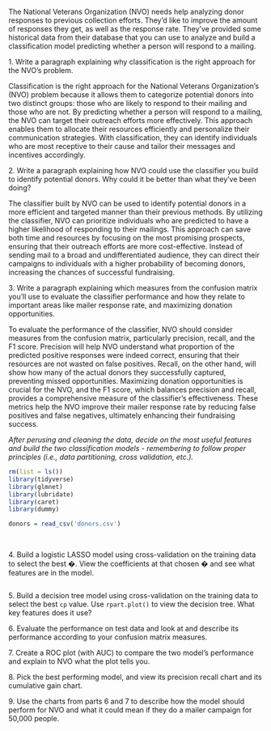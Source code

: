 The National Veterans Organization (NVO) needs help analyzing donor responses to previous collection efforts. They'd like to improve the amount of responses they get, as well as the response rate. They've provided some historical data from their database that you can use to analyze and build a classification model predicting whether a person will respond to a mailing.  

1\. Write a paragraph explaining why classification is the right approach for the NVO's problem.

Classification is the right approach for the National Veterans Organization's (NVO) problem because it allows them to categorize potential donors into two distinct groups: those who are likely to respond to their mailing and those who are not. By predicting whether a person will respond to a mailing, the NVO can target their outreach efforts more effectively. This approach enables them to allocate their resources efficiently and personalize their communication strategies. With classification, they can identify individuals who are most receptive to their cause and tailor their messages and incentives accordingly.

2\. Write a paragraph explaining how NVO could use the classifier you build to identify potential donors. Why could it be better than what they've been doing?

The classifier built by NVO can be used to identify potential donors in a more efficient and targeted manner than their previous methods. By utilizing the classifier, NVO can prioritize individuals who are predicted to have a higher likelihood of responding to their mailings. This approach can save both time and resources by focusing on the most promising prospects, ensuring that their outreach efforts are more cost-effective. Instead of sending mail to a broad and undifferentiated audience, they can direct their campaigns to individuals with a higher probability of becoming donors, increasing the chances of successful fundraising.

3\. Write a paragraph explaining which measures from the confusion matrix you'll use to evaluate the classifier performance and how they relate to important areas like mailer response rate, and maximizing donation opportunities.

To evaluate the performance of the classifier, NVO should consider measures from the confusion matrix, particularly precision, recall, and the F1 score. Precision will help NVO understand what proportion of the predicted positive responses were indeed correct, ensuring that their resources are not wasted on false positives. Recall, on the other hand, will show how many of the actual donors they successfully captured, preventing missed opportunities. Maximizing donation opportunities is crucial for the NVO, and the F1 score, which balances precision and recall, provides a comprehensive measure of the classifier's effectiveness. These metrics help the NVO improve their mailer response rate by reducing false positives and false negatives, ultimately enhancing their fundraising success.

*After perusing and cleaning the data, decide on the most useful features and build the two classification models - remembering to follow proper principles (i.e., data partitioning, cross validation, etc.).*

```r
rm(list = ls())
library(tidyverse)
library(glmnet)
library(lubridate)
library(caret)
library(dummy)

donors = read_csv('donors.csv') 
  
  
```

4\. Build a logistic LASSO model using cross-validation on the training data to select the best �. View the coefficients at that chosen � and see what features are in the model.

```         
```

5\. Build a decision tree model using cross-validation on the training data to select the best `cp` value. Use `rpart.plot()` to view the decision tree. What key features does it use?

6\. Evaluate the performance on test data and look at and describe its performance according to your confusion matrix measures.

7\. Create a ROC plot (with AUC) to compare the two model's performance and explain to NVO what the plot tells you.

8\. Pick the best performing model, and view its precision recall chart and its cumulative gain chart.

9\. Use the charts from parts 6 and 7 to describe how the model should perform for NVO and what it could mean if they do a mailer campaign for 50,000 people.
